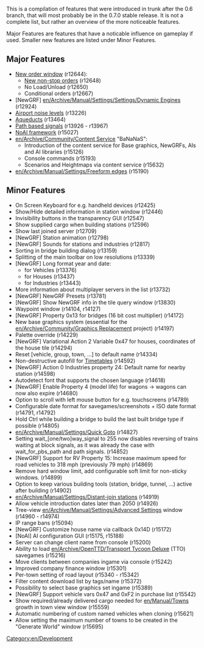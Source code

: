 {{en/Current}}

{{en/Nightly}}

This is a compilation of features that were introduced in trunk after the 0.6 branch, that will most probably be in the 0.7.0 stable release. It is not a complete list, but rather an overview of the more noticeable features.

Major Features are features that have a noticable influence on gameplay if used. Smaller new features are listed under Minor Features.

==Major Features==
* [[en/Manual/Orders#new-order-window|New order window]] (r12644):
** [[en/Archive/Manual/Non-stop#new-non-stop-behavior|New non-stop orders]] (r12648)
** No Load/Unload (r12650)
** Conditional orders (r12667)
* [NewGRF] [[en/Archive/Manual/Settings/Settings/Dynamic Engines]] (r12924)
* [[en/Manual/Airports#airport-noise|Airport noise levels]] (r13226)
* [[en/Manual/Waterway construction#building-aqueducts|Aqueducts]] (r13464)
* [[en/Archive/Manual/Yet Another PBS Patch|Path based signals]] (r13926 - r13967)
* [[en/Development/Script/Main Page|NoAI framework]] (r15027)
* [[en/Archive/Community/Content Service]] "BaNaNaS":
** Introduction of the content service for Base graphics, NewGRFs, AIs and AI libraries (r15126)
** Console commands (r15193)
** Scenarios and Heightmaps via content service (r15632)
* [[en/Archive/Manual/Settings/Freeform edges]] (r15190)

==Minor Features==
* On Screen Keyboard for e.g. handheld devices (r12425)
* Show/Hide detailed information in station window (r12446)
* Invisibility buttons in the transparency GUI (r12547)
* Show supplied cargo when building stations (r12596)
* Show last joined server (r12709)
* [NewGRF] Station animation (r12798)
* [NewGRF] Sounds for stations and industries (r12817)
* Sorting in bridge building dialog (r13159)
* Splitting of the main toolbar on low resolutions (r13339)
* [NewGRF] Long format year and date:
** for Vehicles (r13376)
** for Houses (r13437)
** for Industries (r13443)
* More information about multiplayer servers in the list (r13732)
* [NewGRF] NewGRF Presets (r13781)
* [NewGRF] Show NewGRF info in the tile query window (r13830)
* Waypoint window (r14104, r14127)
* [NewGRF] Property 0x13 for bridges (16 bit cost multiplier) (r14172)
* New base graphics system (essential for the [[en/Archive/Community/Graphics Replacement]] project) (r14197)
* Palette override (r14229)
* [NewGRF] Variational Action 2 Variable 0x47 for houses, coordinates of the house tile (r14294)
* Reset [vehicle, group, town, ...] to default name (r14334)
* Non-destructive autofill for [[en/Manual/Timetable|Timetables]] (r14592)
* [NewGRF] Action 0 Industries property 24: Default name for nearby station (r14598)
* Autodetect font that supports the chosen language (r14618)
* [NewGRF] Enable Property 4 (model life) for wagons -> wagons can now also expire (r14680)
* Option to scroll with left mouse button for e.g. touchscreens (r14789)
* Configurable date format for savegames/screenshots + ISO date format (r14791, r14792)
* Hold Ctrl while building a bridge to build the last built bridge type if possible (r14805)
* [[en/Archive/Manual/Settings/Quick Goto]] (r14827)
* Setting wait_[one/two]way_signal to 255 now disables reversing of trains waiting at block signals, as it was already the case with wait_for_pbs_path and path signals. (r14852)
* [NewGRF] Support for RV Property 15: Increase maximum speed for road vehicles to 318 mph (previously 79 mph) (r14869)
* Remove hard window limit, add configurable soft limit for non-sticky windows. (r14899)
* Option to keep various building tools (station, bridge, tunnel, ...) active after building (r14902)
* [[en/Archive/Manual/Settings/Distant-join stations]] (r14919)
* Allow vehicle introduction dates later than 2050 (r14926)
* Tree-view [[en/Archive/Manual/Settings/Advanced Settings]] window (r14960 - r14974)
* IP range bans (r15094)
* [NewGRF] Customize house name via callback 0x14D (r15172)
* [NoAI] AI configuration GUI (r15175, r15188)
* Server can change client name from console (r15200)
* Ability to load [[en/Archive/OpenTTD/Transport Tycoon Deluxe]] (TTO) savegames (r15216)
* Move clients between companies ingame via console (r15242)
* Improved company finance window (r15301)
* Per-town setting of road layout (r15340 - r15342)
* Filter content download list by tags/name (r15372)
* Possibility to select base graphics set ingame (r15389)
* [NewGRF] Support vehicle vars 0x47 and 0xF2 in purchase list (r15542)
* Show required/already delivered cargo needed for [[en/Manual/Towns]] growth in town view window (r15559)
* Automatic numbering of custom named vehicles when cloning (r15621)
* Allow setting the maximum number of towns to be created in the "Generate World" window (r15695)

[[Category:en/Development]]